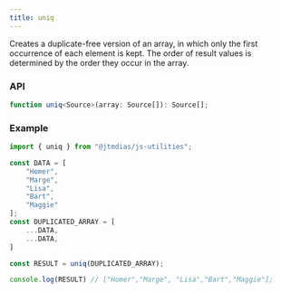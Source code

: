 ```yaml
---
title: uniq
---
```

Creates a duplicate-free version of an array, in which only the first occurrence of each element is kept. The order of result values is determined by the order they occur in the array.

### API

```typescript
function uniq<Source>(array: Source[]): Source[];
```

### Example

```typescript
import { uniq } from "@jtmdias/js-utilities";

const DATA = [
	"Homer",
	"Marge",
	"Lisa",
	"Bart",
	"Maggie"
];
const DUPLICATED_ARRAY = [
	...DATA,
	...DATA,
]

const RESULT = uniq(DUPLICATED_ARRAY);

console.log(RESULT) // ["Homer","Marge", "Lisa","Bart","Maggie"];
```
